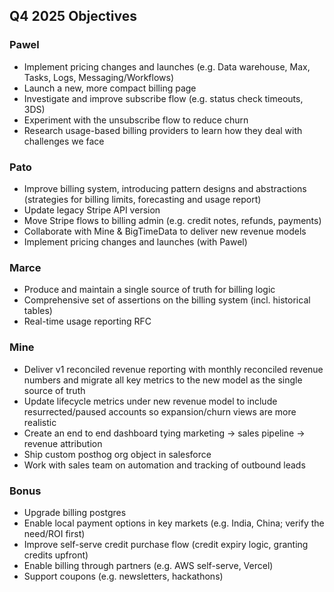 ## Q4 2025 Objectives


### Pawel

- Implement pricing changes and launches (e.g. Data warehouse, Max, Tasks, Logs, Messaging/Workflows)
- Launch a new, more compact billing page
- Investigate and improve subscribe flow (e.g. status check timeouts, 3DS)
- Experiment with the unsubscribe flow to reduce churn
- Research usage-based billing providers to learn how they deal with challenges we face

### Pato

- Improve billing system, introducing pattern designs and abstractions (strategies for billing limits, forecasting and usage report)
- Update legacy Stripe API version
- Move Stripe flows to billing admin (e.g. credit notes, refunds, payments)
- Collaborate with Mine & BigTimeData to deliver new revenue models
- Implement pricing changes and launches (with Pawel)

### Marce

- Produce and maintain a single source of truth for billing logic
- Comprehensive set of assertions on the billing system (incl. historical tables)
- Real-time usage reporting RFC

### Mine

- Deliver v1 reconciled revenue reporting with monthly reconciled revenue numbers and migrate all key metrics to the new model as the single source of truth
- Update lifecycle metrics under new revenue model to include resurrected/paused accounts so expansion/churn views are more realistic
- Create an end to end dashboard tying marketing -> sales pipeline -> revenue attribution 
- Ship custom posthog org object in salesforce
- Work with sales team on automation and tracking of outbound leads

### Bonus

- Upgrade billing postgres
- Enable local payment options in key markets (e.g. India, China; verify the need/ROI first)
- Improve self-serve credit purchase flow (credit expiry logic, granting credits upfront)
- Enable billing through partners (e.g. AWS self-serve, Vercel)
- Support coupons (e.g. newsletters, hackathons)
